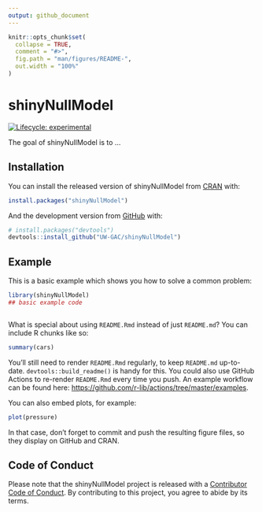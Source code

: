 ```yaml
---
output: github_document
---
```


<!-- README.md is generated from README.Rmd. Please edit that file -->

```r
knitr::opts_chunk$set(
  collapse = TRUE,
  comment = "#>",
  fig.path = "man/figures/README-",
  out.width = "100%"
)
```

# shinyNullModel

<!-- badges: start -->
[![Lifecycle: experimental](https://img.shields.io/badge/lifecycle-experimental-orange.svg)](https://lifecycle.r-lib.org/articles/stages.html#experimental)
<!-- badges: end -->

The goal of shinyNullModel is to ...

## Installation

You can install the released version of shinyNullModel from [CRAN](https://CRAN.R-project.org) with:

``` r
install.packages("shinyNullModel")
```

And the development version from [GitHub](https://github.com/) with:

```r
# install.packages("devtools")
devtools::install_github("UW-GAC/shinyNullModel")
```
## Example

This is a basic example which shows you how to solve a common problem:

```r
library(shinyNullModel)
## basic example code
```
```r
```
What is special about using `README.Rmd` instead of just `README.md`? You can include R chunks like so:

```r
summary(cars)
```

You'll still need to render `README.Rmd` regularly, to keep `README.md` up-to-date. `devtools::build_readme()` is handy for this. You could also use GitHub Actions to re-render `README.Rmd` every time you push. An example workflow can be found here: <https://github.com/r-lib/actions/tree/master/examples>.

You can also embed plots, for example:

```r
plot(pressure)
```

In that case, don't forget to commit and push the resulting figure files, so they display on GitHub and CRAN.


## Code of Conduct

Please note that the shinyNullModel project is released with a [Contributor Code of Conduct](https://contributor-covenant.org/version/2/0/CODE_OF_CONDUCT.html). By contributing to this project, you agree to abide by its terms.
